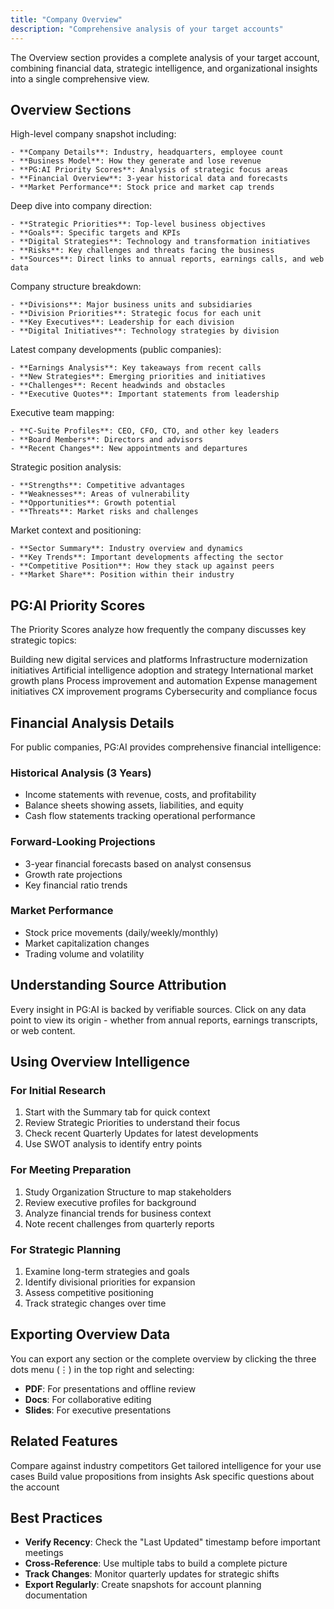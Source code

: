 ```yaml
---
title: "Company Overview"
description: "Comprehensive analysis of your target accounts"
---
```


The Overview section provides a complete analysis of your target account, combining financial data, strategic intelligence, and organizational insights into a single comprehensive view.

## Overview Sections

<Tabs>
  <Tab title="Summary">
    High-level company snapshot including:

    - **Company Details**: Industry, headquarters, employee count
    - **Business Model**: How they generate and lose revenue
    - **PG:AI Priority Scores**: Analysis of strategic focus areas
    - **Financial Overview**: 3-year historical data and forecasts
    - **Market Performance**: Stock price and market cap trends
  </Tab>
  <Tab title="Strategies & Risk">
    Deep dive into company direction:

    - **Strategic Priorities**: Top-level business objectives
    - **Goals**: Specific targets and KPIs
    - **Digital Strategies**: Technology and transformation initiatives
    - **Risks**: Key challenges and threats facing the business
    - **Sources**: Direct links to annual reports, earnings calls, and web data
  </Tab>
  <Tab title="Organization">
    Company structure breakdown:

    - **Divisions**: Major business units and subsidiaries
    - **Division Priorities**: Strategic focus for each unit
    - **Key Executives**: Leadership for each division
    - **Digital Initiatives**: Technology strategies by division
  </Tab>
  <Tab title="Quarterly Updates">
    Latest company developments (public companies):

    - **Earnings Analysis**: Key takeaways from recent calls
    - **New Strategies**: Emerging priorities and initiatives
    - **Challenges**: Recent headwinds and obstacles
    - **Executive Quotes**: Important statements from leadership
  </Tab>
  <Tab title="Leadership">
    Executive team mapping:

    - **C-Suite Profiles**: CEO, CFO, CTO, and other key leaders
    - **Board Members**: Directors and advisors
    - **Recent Changes**: New appointments and departures
  </Tab>
  <Tab title="SWOT">
    Strategic position analysis:

    - **Strengths**: Competitive advantages
    - **Weaknesses**: Areas of vulnerability
    - **Opportunities**: Growth potential
    - **Threats**: Market risks and challenges
  </Tab>
  <Tab title="Industry Analysis">
    Market context and positioning:

    - **Sector Summary**: Industry overview and dynamics
    - **Key Trends**: Important developments affecting the sector
    - **Competitive Position**: How they stack up against peers
    - **Market Share**: Position within their industry
  </Tab>
    
  </Tab>
</Tabs>

## PG:AI Priority Scores

The Priority Scores analyze how frequently the company discusses key strategic topics:

<CardGroup cols={2}>
  <Card title="Digital Transformation" icon="laptop">
    Building new digital services and platforms
  </Card>
  <Card title="Cloud Migration" icon="cloud">
    Infrastructure modernization initiatives
  </Card>
  <Card title="AI Investment" icon="robot">
    Artificial intelligence adoption and strategy
  </Card>
  <Card title="Global Expansion" icon="globe">
    International market growth plans
  </Card>
  <Card title="Operational Efficiency" icon="gauge">
    Process improvement and automation
  </Card>
  <Card title="Cost Reduction" icon="scissors">
    Expense management initiatives
  </Card>
  <Card title="Customer Experience" icon="heart">
    CX improvement programs
  </Card>
  <Card title="Security Enhancement" icon="shield">
    Cybersecurity and compliance focus
  </Card>
</CardGroup>

## Financial Analysis Details

For public companies, PG:AI provides comprehensive financial intelligence:

### **Historical Analysis (3 Years)**

- Income statements with revenue, costs, and profitability
- Balance sheets showing assets, liabilities, and equity
- Cash flow statements tracking operational performance

### **Forward-Looking Projections**

- 3-year financial forecasts based on analyst consensus
- Growth rate projections
- Key financial ratio trends

### **Market Performance**

- Stock price movements (daily/weekly/monthly)
- Market capitalization changes
- Trading volume and volatility

## Understanding Source Attribution

<Info>
  Every insight in PG:AI is backed by verifiable sources. Click on any data point to view its origin - whether from annual reports, earnings transcripts, or web content.
</Info>

## Using Overview Intelligence

### **For Initial Research**

1. Start with the Summary tab for quick context
2. Review Strategic Priorities to understand their focus
3. Check recent Quarterly Updates for latest developments
4. Use SWOT analysis to identify entry points

### **For Meeting Preparation**

1. Study Organization Structure to map stakeholders
2. Review executive profiles for background
3. Analyze financial trends for business context
4. Note recent challenges from quarterly reports

### **For Strategic Planning**

1. Examine long-term strategies and goals
2. Identify divisional priorities for expansion
3. Assess competitive positioning
4. Track strategic changes over time

## Exporting Overview Data

<Note>
  You can export any section or the complete overview by clicking the three dots menu (⋮) in the top right and selecting:

  - **PDF**: For presentations and offline review
  - **Docs**: For collaborative editing
  - **Slides**: For executive presentations
</Note>

## Related Features

<CardGroup cols={2}>
  <Card title="Peer Analysis" icon="users" href="/account-intelligence/peer-analysis">
    Compare against industry competitors
  </Card>
  <Card title="Custom Insights" icon="sparkles" href="/account-intelligence/insights">
    Get tailored intelligence for your use cases
  </Card>
  <Card title="Engage Tools" icon="handshake" href="/account-intelligence/engage">
    Build value propositions from insights
  </Card>
  <Card title="AI Assistant" icon="message" href="/account-intelligence/ai-assistant">
    Ask specific questions about the account
  </Card>
</CardGroup>

## Best Practices

- **Verify Recency**: Check the "Last Updated" timestamp before important meetings
- **Cross-Reference**: Use multiple tabs to build a complete picture
- **Track Changes**: Monitor quarterly updates for strategic shifts
- **Export Regularly**: Create snapshots for account planning documentation